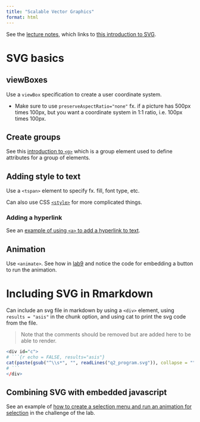 ```yaml
---
title: "Scalable Vector Graphics"
format: html
---
```


See the [lecture notes](https://www.stat.auckland.ac.nz/~paul/stats787/Current/Topics/web.html), which links to [this introduction to SVG](https://developer.mozilla.org/en-US/docs/Web/SVG/Tutorials/SVG_from_scratch).

# SVG basics

## viewBoxes

Use a `viewBox` specification to create a user coordinate system.

- Make sure to use `preserveAspectRatio="none"` fx. if a picture has 500px times 100px, but you want a coordinate system in 1:1 ratio, i.e. 100px times 100px.

## Create groups

See this [introduction to `<g>`](https://developer.mozilla.org/en-US/docs/Web/SVG/Tutorials/SVG_from_scratch/Basic_transformations) which is a group element used to define attributes for a group of elements.

## Adding style to text

Use a `<tspan>` element to specify fx. fill, font type, etc.

Can also use CSS [`<style>` ](https://developer.mozilla.org/en-US/docs/Web/SVG/Tutorials/SVG_from_scratch/Using_fonts) for more complicated things.

### Adding a hyperlink

See an [example of using `<a>` to add a hyperlink to text](https://developer.mozilla.org/en-US/docs/Web/SVG/Reference/Attribute/href#example).

## Animation

Use `<animate>`. See how in [lab9](https://mathiaslj.github.io/stats787uoa-data-visualisation/labs/lab9_answer.html#adding-animation) and notice the code for embedding a button to run the animation.

# Including SVG in Rmarkdown

Can include an svg file in markdown by using a `<div>` element, using `results = "asis"` in the chunk option, and using cat to print the svg code from the file.

> Note that the comments should be removed but are added here to be able to render.

```r
<div id="c">
# ```{r echo = FALSE, results="asis"}
cat(paste(gsub("^\\s*", "", readLines("q2_program.svg")), collapse = ""))
# ```
</div>
```

## Combining SVG with embedded javascript

See an example of [how to create a selection menu and run an animation for selection](https://mathiaslj.github.io/stats787uoa-data-visualisation/labs/lab9_answer.html#challenge) in the challenge of the lab.